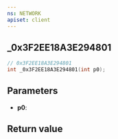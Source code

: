 ```yaml
---
ns: NETWORK
apiset: client
---
```

## _0x3F2EE18A3E294801

```c
// 0x3F2EE18A3E294801
int _0x3F2EE18A3E294801(int p0);
```


## Parameters
* **p0**:

## Return value